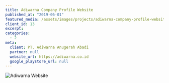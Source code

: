 ```yaml
---
title: Adiwarna Company Profile Website
published_at: "2019-06-01"
featured_media: /assets/images/projects/adiwarna-company-profile-website.png
client_id: 13
excerpt:
categories:
  - 2
meta:
  client: PT. Adiwarna Anugerah Abadi
  partner: null
  website_url: https://adiwarna.co.id
  google_playstore_url: null
---
```


![Adiwarna Website](https://sawirstudio.com/storage/2/h4eAG6gyzAkySUrB6tUZb6goSeFRxu-metaYmxvYg==-.png)
